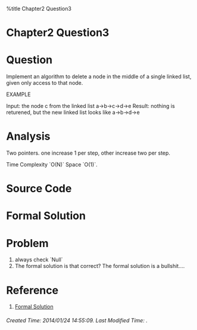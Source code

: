 %title Chapter2 Question3 

<h1 class="justcenter"> Chapter2 Question3 </h1>

= Question =

Implement an algorithm to delete a node in the middle of a single linked list, given only access to that node.

EXAMPLE

Input: the node c from the linked list a->b->c->d->e
Result: nothing is returened, but the new linked list looks like a->b->d->e

= Analysis =

Two pointers. one increase 1 per step, other increase two per step.

Time Complexity `O(N)` Space `O(1)`.

= Source Code =


{{{class="brush: java"
package chapter2;

public class Question3 {
    static void removeMiddle( LinkedListNode head ){
        LinkedListNode firstPointer = head;
        LinkedListNode secondPointer = head;
        LinkedListNode previous = head;
        
        while(true){
            if( firstPointer.next == null || secondPointer.next == null){
                break;
            }
            secondPointer = secondPointer.next;
            if ( secondPointer.next == null){
                break;
            }
            secondPointer = secondPointer.next;
            previous = firstPointer;
            firstPointer = firstPointer.next;
        }
        if ( previous.next != null){
            previous.next = previous.next.next;
        }
    }
    public static void main(String[] args ){
        LinkedListNode linkedList = new LinkedListNode();
        linkedList.generator(3);
        linkedList.print();
        removeMiddle(linkedList);
        linkedList.print();
    }
}
}}}

= Formal Solution =


{{{class="brush: java"
package Question2_3;

import CtCILibrary.AssortedMethods;
import CtCILibrary.LinkedListNode;

public class Question {

        public static boolean deleteNode(LinkedListNode n) {
                if (n == null || n.next == null) {
                        return false; // Failure
                } 
                LinkedListNode next = n.next; 
                n.data = next.data; 
                n.next = next.next; 
                return true;
        }
        
        public static void main(String[] args) {
                LinkedListNode head = AssortedMethods.randomLinkedList(10, 0, 10);
                System.out.println(head.printForward());
                deleteNode(head.next.next.next.next); // delete node 4
                System.out.println(head.printForward());
        }

}
}}}

= Problem =

# always check `Null`
# The formal solution is that correct? The formal solution is a bullshit....

= Reference =

# [[https://github.com/gaylemcd/ctci/blob/master/java/Chapter%202/Question2_3/Question.java|Formal Solution]]

<h6 class="timestamp"> Created Time: 2014/01/24 14:55:09.      Last Modified Time:  . </h6>

